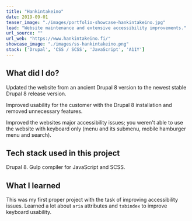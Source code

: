 ```yaml
---
title: "Hankintakeino"
date: 2019-09-01
teaser_image: "./images/portfolio-showcase-hankintakeino.jpg"
lead: "Website maintenance and extensive accessibility improvements."
url_source: ""
url_web: "https://www.hankintakeino.fi/"
showcase_image: "./images/ss-hankintakeino.png"
stack: ['Drupal', 'CSS / SCSS', 'JavaScript', 'A11Y']
---
```



<WidgetImage src="./images/ss-hankintakeino.png" alt="A screenshot of the showcases website" />

## What did I do?

Updated the website from an ancient Drupal 8 version to the newest stable Drupal 8 release version.

Improved usability for the customer with the Drupal 8 installation and removed unnecessary features.

Improved the websites major accessibility issues; you weren't able to use the website with keyboard only (menu and its submenu, mobile hamburger menu and search).

## Tech stack used in this project

Drupal 8. Gulp compiler for JavaScript and SCSS.

## What I learned

This was my first proper project with the task of improving accessibility issues. Learned a lot about `aria` attributes  and `tabindex` to improve keyboard usability.